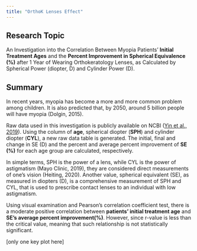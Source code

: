 ```yaml
---
title: "OrthoK Lenses Effect"
---
```


## Research Topic

An Investigation into the Correlation Between Myopia Patients' **Initial Treatment Ages** and the **Percent Improvement in Spherical Equivalence (%)** after 1 Year of Wearing Orthokeratology Lenses, as Calculated by Spherical Power (diopter, D) and Cylinder Power (D).

## Summary

In recent years, myopia has become a more and more common problem among children. It is also predicted that, by 2050, around 5 billion people will have myopia (Dolgin, 2015).

Raw data used in this investigation is publicly available on NCBI ([Yin et al., 2019](https://www.ncbi9.nlm.nih.gov/pmc/articles/PMC6545229/#supplemental-information)). Using the column of **age**, spherical diopter (**SPH**) and cylinder diopter (**CYL**), a new raw data table is generated. The initial, final and change in SE (D) and the percent and average percent improvement of **SE (%)** for each age group are calculated, respectively.

In simple terms, SPH is the power of a lens, while CYL is the power of astigmatism (Mayo Clinic, 2019), they are considered direct measurements of one's vision (Heiting, 2020). Another value, spherical equivalent (SE), as measured in diopters (D), is a comprehensive measurement of SPH and CYL, that is used to prescribe contact lenses to an individual with low astigmatism.

Using visual examination and Pearson's correlation coefficient test, there is a moderate positive correlation between **patients' initial treatment age** and **SE's average percent improvement(%)**. However, since r-value is less than the critical value, meaning that such relationship is not statistically significant.

\[only one key plot here\]
